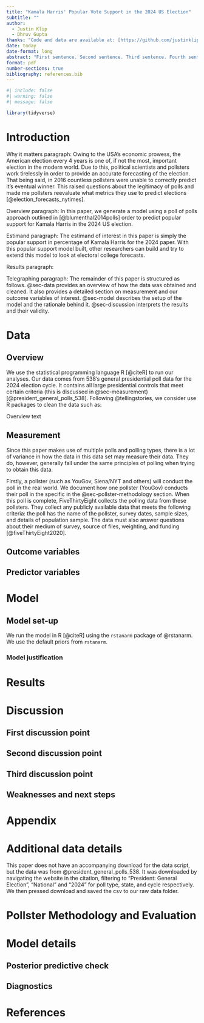 ---
title: "Kamala Harris' Popular Vote Support in the 2024 US Election"
subtitle: ""
author: 
  - Justin Klip
  - Dhruv Gupta
thanks: "Code and data are available at: [https://github.com/justinklip/usa-election-forecast-2024](https://github.com/justinklip/usa-election-forecast-2024)."
date: today
date-format: long
abstract: "First sentence. Second sentence. Third sentence. Fourth sentence."
format: pdf
number-sections: true
bibliography: references.bib
---

```{r}
#| include: false
#| warning: false
#| message: false

library(tidyverse)
```

# Introduction

Why it matters paragraph: Owing to the USA's economic prowess, the American election every 4 years is one of, if not the most, important election in the modern world. Due to this, political scientists and pollsters work tirelessly in order to provide an accurate forecasting of the election. That being said, in 2016 countless pollsters were unable to correctly predict it's eventual winner. This raised questions about the legitimacy of polls and made me pollsters reevaluate what metrics they use to predict elections [@election_forecasts_nytimes].

Overview paragraph: In this paper, we generate a model using a poll of polls approach outlined in [@blumenthal2014polls] order to predict popular support for Kamala Harris in the 2024 US election.

Estimand paragraph: The estimand of interest in this paper is simply the popular support in percentage of Kamala Harris for the 2024 paper. With this popular support model built, other researchers can build and try to extend this model to look at electoral college forecasts.

Results paragraph:

Telegraphing paragraph: The remainder of this paper is structured as follows. @sec-data provides an overview of how the data was obtained and cleaned. It also provides a detailed section on measurement and our outcome variables of interest. @sec-model describes the setup of the model and the rationale behind it. @sec-discussion interprets the results and their validity.

# Data {#sec-data}

## Overview

We use the statistical programming language R [@citeR] to run our analyses. Our data comes from 538's general presidential poll data for the 2024 election cycle. It contains all large presidential controls that meet certain criteria (this is discussed in @sec-measurement) [@president_general_polls_538]. Following @tellingstories, we consider use R packages to clean the data such as:

Overview text

## Measurement

Since this paper makes use of multiple polls and polling types, there is a lot of variance in how the data in this data set may measure their data. They do, however, generally fall under the same principles of polling when trying to obtain this data.

Firstly, a pollster (such as YouGov, Siena/NYT and others) will conduct the poll in the real world. We document how one pollster (YouGov) conducts their poll in the specific in the @sec-pollster-methodology section. When this poll is complete, FiveThirtyEight collects the polling data from these pollsters. They collect any publicly available data that meets the following criteria: the poll has the name of the pollster, survey dates, sample sizes, and details of population sample. The data must also answer questions about their medium of survey, source of files, weighting, and funding [@fiveThirtyEight2020].

## Outcome variables


## Predictor variables

# Model {#sec-model}

## Model set-up


We run the model in R [@citeR] using the `rstanarm` package of @rstanarm. We use the default priors from `rstanarm`.

### Model justification

# Results {#sec-results}

# Discussion {#sec-discussion}

## First discussion point {#sec-first-point}


## Second discussion point


## Third discussion point

## Weaknesses and next steps


\newpage

\appendix

# Appendix {.unnumbered}

# Additional data details

This paper does not have an accompanying download for the data script, but the data was from @president_general_polls_538. It was downloaded by navigating the website in the citation, filtering to "President: General Election", "National" and "2024" for poll type, state, and cycle respectively. We then pressed download and saved the csv to our raw data folder.

# Pollster Methodology and Evaluation {#sec-pollster-methodology}

# Model details

## Posterior predictive check


## Diagnostics


\newpage

# References
